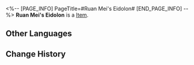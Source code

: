 <%-- [PAGE_INFO]
PageTitle=#Ruan Mei's Eidolon#
[END_PAGE_INFO] --%>
{{Item Infobox
|title       = Ruan Mei's Eidolon
|id          = 11303
|image       = Item Ruan Mei's Eidolon.png
|type        = 
|invCategory = 
|rarity      = 5
|effect      = Material for raising Ruan Mei's Eidolon Level.
|description = 
}}
'''Ruan Mei's Eidolon''' is a [[Item]].

==Other Languages==
{{Other Languages
|en   = Ruan Mei's Eidolon
|zhs  = 【阮•梅】的星魂
|zht  = 【阮•梅】的星魂
|ja   = 「ルアン・メェイ」の星魂
|ko   = [완•매]의 성혼
|es   = Eidolon de Ruan Mei
|fr   = Eidolon de Ruan Mei
|ru   = Эйдолон Жуань Мэй
|th   = Eidolon ของ Ruan Mei
|vi   = Tinh Hồn Ruan Mei
|de   = Ruan Meis Eidolon
|id   = Ruan Mei's Eidolon
|pt   = Eidolon de Ruan Mei
}}

==Change History==
{{Change History|2.0}}